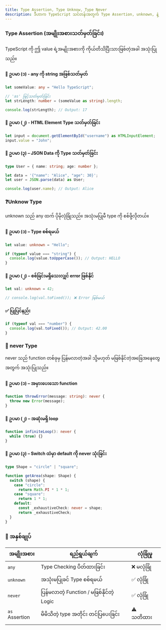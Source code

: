 ```yaml
---
title: Type Assertion, Type Unknow, Type Never
description: ဒီဟာက TypeScript သင်တန်းအတွက် Type Assertion, unknown, နဲ့ never တို့ကို လေ့လာသင်ယူရန် ရည်ရွယ်ပါတယ်။
---
```


### Type Assertion (အမျိုးအစားသတ်မှတ်ခြင်း)

TypeScript ကို ဤ value ရဲ့အမျိုးအစားကို ကိုယ်တိသိပြီးသားဖြစ်တဲ့အခါ အသုံးပြုသည်။

#### 📌 ဥပမာ (၁) - any ကို string အဖြစ်သတ်မှတ်

```ts
let someValue: any = "Hello TypeScript";

// 'as' ဖြင့်သတ်မှတ်ခြင်း
let strLength: number = (someValue as string).length;

console.log(strLength); // Output: 17
```

#### 📌 ဥပမာ (၂) - HTML Element Type သတ်မှတ်ခြင်း

```ts
let input = document.getElementById("username") as HTMLInputElement;
input.value = "John";
```

#### 📌 ဥပမာ (၃) – JSON Data ကို Type သတ်မှတ်ခြင်း

```ts
type User = { name: string; age: number };

let data = '{"name": "Alice", "age": 30}';
let user = JSON.parse(data) as User;

console.log(user.name); // Output: Alice
```

### ❓Unknow Type

unknown သည် any ထက် ပိုမိုလုံခြုံသည်။ အသုံးမပြုမီ type ကို စစ်ဖို့လိုတယ်။

#### 📌 ဥပမာ (၁) – Type စစ်ရမယ်

```ts
let value: unknown = "Hello";

if (typeof value === "string") {
  console.log(value.toUpperCase()); // Output: HELLO
}
```

#### 📌 ဥပမာ (၂) – စစ်ခြင်းမရှိသေးလျှင် error ဖြစ်နိုင်

```ts
let val: unknown = 42;

// console.log(val.toFixed()); ❌ Error ဖြစ်မယ်
```

#### ✅ ပြုပြင်နည်း

```ts
if (typeof val === "number") {
  console.log(val.toFixed()); // Output: 42.00
}
```

### 🚫 never Type

never သည် function တစ်ခုမှ ပြန်မလာတဲ့အခါ သို့မဟုတ် မဖြစ်နိုင်တဲ့အခြေအနေတွေအတွက် အသုံးပြုသည်။

#### 📌 ဥပမာ (၁) – အမှားပေးသော function

```ts
function throwError(message: string): never {
  throw new Error(message);
}
```

#### 📌 ဥပမာ (၂) – အဆုံးမရှိ loop

```ts
function infiniteLoop(): never {
  while (true) {}
}
```

#### 📌 ဥပမာ (၃) – Switch ထဲမှာ default ကို never သုံးခြင်း

```ts
type Shape = "circle" | "square";

function getArea(shape: Shape) {
  switch (shape) {
    case "circle":
      return Math.PI * 1 * 1;
    case "square":
      return 1 * 1;
    default:
      const _exhaustiveCheck: never = shape;
      return _exhaustiveCheck;
  }
}
```

### 📝 အနှစ်ချုပ်

| အမျိုးအစား     | ရည်ရွယ်ချက်                               | လုံခြုံမှု  |
| -------------- | ----------------------------------------- | ----------- |
| `any`          | Type Checking ပိတ်ထားခြင်း                | ❌ မလုံခြုံ |
| `unknown`      | အသုံးမပြုခင် Type စစ်ရမယ်                 | ✅ လုံခြုံ  |
| `never`        | ပြန်မလာတဲ့ Function / မဖြစ်နိုင်တဲ့ Logic | ✅ လုံခြုံ  |
| `as` Assertion | မိမိသိတဲ့ type အတိုင်း တင်ပြပေးခြင်း      | ⚠️ သတိထား   |
